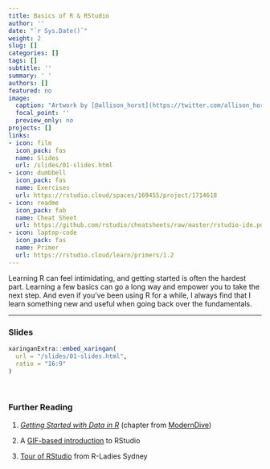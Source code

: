 ```yaml
---
title: Basics of R & RStudio
author: ''
date: "`r Sys.Date()`"
weight: 2
slug: []
categories: []
tags: []
subtitle: ''
summary: ' '
authors: []
featured: no
image:
  caption: "Artwork by [@allison_horst](https://twitter.com/allison_horst)"
  focal_point: ''
  preview_only: no
projects: []
links:
- icon: film
  icon_pack: fas
  name: Slides
  url: /slides/01-slides.html
- icon: dumbbell
  icon_pack: fas
  name: Exercises
  url: https://rstudio.cloud/spaces/169455/project/1714618
- icon: readme
  icon_pack: fab
  name: Cheat Sheet
  url: https://github.com/rstudio/cheatsheets/raw/master/rstudio-ide.pdf
- icon: laptop-code
  icon_pack: fas
  name: Primer
  url: https://rstudio.cloud/learn/primers/1.2
---
```


Learning R can feel intimidating, and getting started is often the hardest part. Learning a few basics can go a long way and empower you to take the next step. And even if you've been using R for a while, I always find that I learn something new and useful when going back over the fundamentals. 

***


### Slides

```r
xaringanExtra::embed_xaringan(
  url = "/slides/01-slides.html",
  ratio = "16:9"
)
```

<br>

### Further Reading

:::book
1. [*Getting Started with Data in R*](https://moderndive.netlify.app/1-getting-started.html) (chapter from [ModernDive](https://moderndive.netlify.app/))

2. A [GIF-based introduction](https://www.pipinghotdata.com/posts/2020-09-07-introducing-the-rstudio-ide-and-r-markdown/) to RStudio

3. [Tour of RStudio](https://rladiessydney.org/courses/ryouwithme/01-basicbasics-1/) from R-Ladies Sydney
:::
